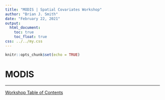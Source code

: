 ```yaml
---
title: "MODIS | Spatial Covariates Workshop"
author: "Brian J. Smith"
date: "February 22, 2021"
output: 
  html_document:
    toc: true
    toc_float: true
css: ../../my.css
---
```


```r
knitr::opts_chunk$set(echo = TRUE)
```

# MODIS

---

<a href = "../../index.html" class = "workshop-home">Workshop Table of Contents</a>
